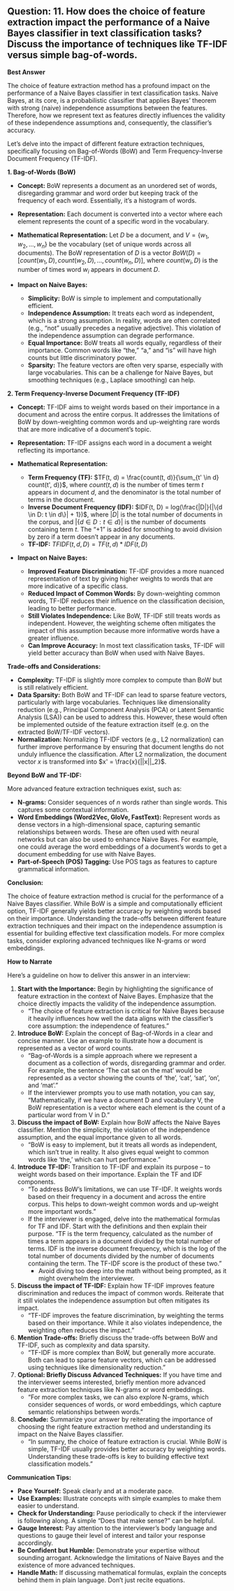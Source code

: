 ## Question: 11. How does the choice of feature extraction impact the performance of a Naive Bayes classifier in text classification tasks? Discuss the importance of techniques like TF-IDF versus simple bag-of-words.

**Best Answer**

The choice of feature extraction method has a profound impact on the performance of a Naive Bayes classifier in text classification tasks. Naive Bayes, at its core, is a probabilistic classifier that applies Bayes' theorem with strong (naive) independence assumptions between the features.  Therefore, how we represent text as features directly influences the validity of these independence assumptions and, consequently, the classifier's accuracy.

Let's delve into the impact of different feature extraction techniques, specifically focusing on Bag-of-Words (BoW) and Term Frequency-Inverse Document Frequency (TF-IDF).

**1. Bag-of-Words (BoW)**

*   **Concept:** BoW represents a document as an unordered set of words, disregarding grammar and word order but keeping track of the frequency of each word.  Essentially, it's a histogram of words.

*   **Representation:** Each document is converted into a vector where each element represents the count of a specific word in the vocabulary.

*   **Mathematical Representation:**  Let $D$ be a document, and $V = \{w_1, w_2, ..., w_n\}$ be the vocabulary (set of unique words across all documents). The BoW representation of $D$ is a vector $BoW(D) = [count(w_1, D), count(w_2, D), ..., count(w_n, D)]$, where $count(w_i, D)$ is the number of times word $w_i$ appears in document $D$.

*   **Impact on Naive Bayes:**
    *   **Simplicity:** BoW is simple to implement and computationally efficient.
    *   **Independence Assumption:** It treats each word as independent, which is a strong assumption.  In reality, words are often correlated (e.g., "not" usually precedes a negative adjective).  This violation of the independence assumption can degrade performance.
    *   **Equal Importance:**  BoW treats all words equally, regardless of their importance. Common words like "the," "a," and "is" will have high counts but little discriminatory power.
    *   **Sparsity:** The feature vectors are often very sparse, especially with large vocabularies. This can be a challenge for Naive Bayes, but smoothing techniques (e.g., Laplace smoothing) can help.

**2. Term Frequency-Inverse Document Frequency (TF-IDF)**

*   **Concept:** TF-IDF aims to weight words based on their importance in a document and across the entire corpus. It addresses the limitations of BoW by down-weighting common words and up-weighting rare words that are more indicative of a document's topic.

*   **Representation:** TF-IDF assigns each word in a document a weight reflecting its importance.

*   **Mathematical Representation:**
    *   **Term Frequency (TF):**  $TF(t, d) = \frac{count(t, d)}{\sum_{t' \in d} count(t', d)}$, where $count(t, d)$ is the number of times term $t$ appears in document $d$, and the denominator is the total number of terms in the document.
    *   **Inverse Document Frequency (IDF):** $IDF(t, D) = log(\frac{|D|}{|\{d \in D: t \in d\}| + 1})$, where $|D|$ is the total number of documents in the corpus, and $|\{d \in D: t \in d\}|$ is the number of documents containing term $t$. The "+1" is added for smoothing to avoid division by zero if a term doesn't appear in any documents.
    *   **TF-IDF:** $TFIDF(t, d, D) = TF(t, d) * IDF(t, D)$

*   **Impact on Naive Bayes:**
    *   **Improved Feature Discrimination:** TF-IDF provides a more nuanced representation of text by giving higher weights to words that are more indicative of a specific class.
    *   **Reduced Impact of Common Words:** By down-weighting common words, TF-IDF reduces their influence on the classification decision, leading to better performance.
    *   **Still Violates Independence:** Like BoW, TF-IDF still treats words as independent. However, the weighting scheme often mitigates the impact of this assumption because more informative words have a greater influence.
    *   **Can Improve Accuracy:** In most text classification tasks, TF-IDF will yield better accuracy than BoW when used with Naive Bayes.

**Trade-offs and Considerations:**

*   **Complexity:** TF-IDF is slightly more complex to compute than BoW but is still relatively efficient.
*   **Data Sparsity:** Both BoW and TF-IDF can lead to sparse feature vectors, particularly with large vocabularies.  Techniques like dimensionality reduction (e.g., Principal Component Analysis (PCA) or Latent Semantic Analysis (LSA)) can be used to address this.  However, these would often be implemented outside of the feature extraction itself (e.g. on the extracted BoW/TF-IDF vectors).
*   **Normalization:** Normalizing TF-IDF vectors (e.g., L2 normalization) can further improve performance by ensuring that document lengths do not unduly influence the classification. After L2 normalization, the document vector $x$ is transformed into $x' = \frac{x}{||x||_2}$.

**Beyond BoW and TF-IDF:**

More advanced feature extraction techniques exist, such as:

*   **N-grams:** Consider sequences of *n* words rather than single words. This captures some contextual information.
*   **Word Embeddings (Word2Vec, GloVe, FastText):**  Represent words as dense vectors in a high-dimensional space, capturing semantic relationships between words. These are often used with neural networks but can also be used to enhance Naive Bayes. For example, one could average the word embeddings of a document's words to get a document embedding for use with Naive Bayes.
*   **Part-of-Speech (POS) Tagging:** Use POS tags as features to capture grammatical information.

**Conclusion:**

The choice of feature extraction method is crucial for the performance of a Naive Bayes classifier. While BoW is a simple and computationally efficient option, TF-IDF generally yields better accuracy by weighting words based on their importance. Understanding the trade-offs between different feature extraction techniques and their impact on the independence assumption is essential for building effective text classification models. For more complex tasks, consider exploring advanced techniques like N-grams or word embeddings.

**How to Narrate**

Here’s a guideline on how to deliver this answer in an interview:

1.  **Start with the Importance:** Begin by highlighting the significance of feature extraction in the context of Naive Bayes.  Emphasize that the choice directly impacts the validity of the independence assumption.
    *   "The choice of feature extraction is critical for Naive Bayes because it heavily influences how well the data aligns with the classifier's core assumption: the independence of features."

2.  **Introduce BoW:** Explain the concept of Bag-of-Words in a clear and concise manner. Use an example to illustrate how a document is represented as a vector of word counts.
    *   "Bag-of-Words is a simple approach where we represent a document as a collection of words, disregarding grammar and order. For example, the sentence 'The cat sat on the mat' would be represented as a vector showing the counts of 'the', 'cat', 'sat', 'on', and 'mat'."
    *   If the interviewer prompts you to use math notation, you can say, "Mathematically, if we have a document D and vocabulary V, the BoW representation is a vector where each element is the count of a particular word from V in D."

3.  **Discuss the impact of BoW:** Explain how BoW affects the Naive Bayes classifier. Mention the simplicity, the violation of the independence assumption, and the equal importance given to all words.
    *   "BoW is easy to implement, but it treats all words as independent, which isn't true in reality.  It also gives equal weight to common words like 'the,' which can hurt performance."

4.  **Introduce TF-IDF:** Transition to TF-IDF and explain its purpose – to weight words based on their importance.  Explain the TF and IDF components.
    *   "To address BoW's limitations, we can use TF-IDF. It weights words based on their frequency in a document and across the entire corpus.  This helps to down-weight common words and up-weight more important words."
    *   If the interviewer is engaged, delve into the mathematical formulas for TF and IDF. Start with the definitions and then explain their purpose. "TF is the term frequency, calculated as the number of times a term appears in a document divided by the total number of terms. IDF is the inverse document frequency, which is the log of the total number of documents divided by the number of documents containing the term. The TF-IDF score is the product of these two."
        *   Avoid diving too deep into the math without being prompted, as it might overwhelm the interviewer.

5.  **Discuss the impact of TF-IDF:** Explain how TF-IDF improves feature discrimination and reduces the impact of common words. Reiterate that it still violates the independence assumption but often mitigates its impact.
    *   "TF-IDF improves the feature discrimination, by weighting the terms based on their importance. While it also violates independence, the weighting often reduces the impact."

6.  **Mention Trade-offs:** Briefly discuss the trade-offs between BoW and TF-IDF, such as complexity and data sparsity.
    *   "TF-IDF is more complex than BoW, but generally more accurate. Both can lead to sparse feature vectors, which can be addressed using techniques like dimensionality reduction."

7.  **Optional: Briefly Discuss Advanced Techniques:** If you have time and the interviewer seems interested, briefly mention more advanced feature extraction techniques like N-grams or word embeddings.
    *   "For more complex tasks, we can also explore N-grams, which consider sequences of words, or word embeddings, which capture semantic relationships between words."

8.  **Conclude:** Summarize your answer by reiterating the importance of choosing the right feature extraction method and understanding its impact on the Naive Bayes classifier.
    *   "In summary, the choice of feature extraction is crucial. While BoW is simple, TF-IDF usually provides better accuracy by weighting words. Understanding these trade-offs is key to building effective text classification models."

**Communication Tips:**

*   **Pace Yourself:** Speak clearly and at a moderate pace.
*   **Use Examples:** Illustrate concepts with simple examples to make them easier to understand.
*   **Check for Understanding:** Pause periodically to check if the interviewer is following along.  A simple "Does that make sense?" can be helpful.
*   **Gauge Interest:** Pay attention to the interviewer's body language and questions to gauge their level of interest and tailor your response accordingly.
*   **Be Confident but Humble:** Demonstrate your expertise without sounding arrogant. Acknowledge the limitations of Naive Bayes and the existence of more advanced techniques.
*   **Handle Math:** If discussing mathematical formulas, explain the concepts behind them in plain language. Don't just recite equations.
